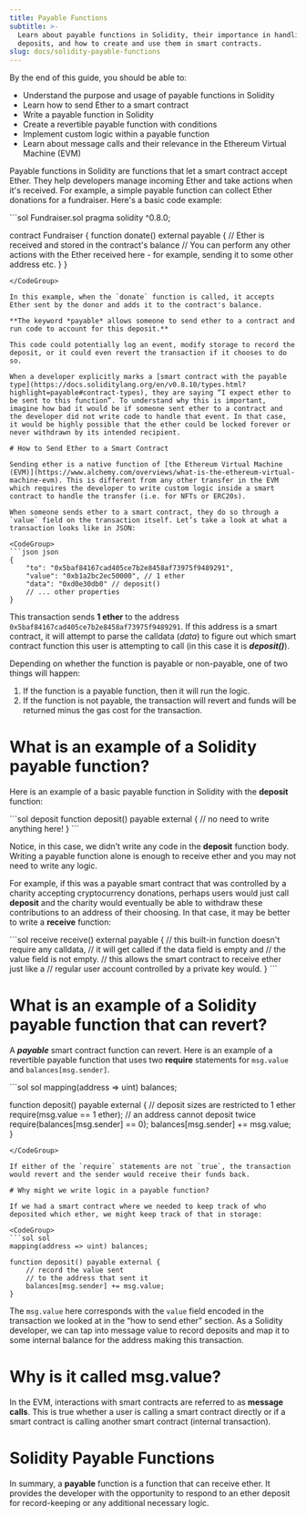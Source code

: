```yaml
---
title: Payable Functions
subtitle: >-
  Learn about payable functions in Solidity, their importance in handling Ether
  deposits, and how to create and use them in smart contracts.
slug: docs/solidity-payable-functions
---
```



By the end of this guide, you should be able to:

* Understand the purpose and usage of payable functions in Solidity
* Learn how to send Ether to a smart contract
* Write a payable function in Solidity
* Create a revertible payable function with conditions
* Implement custom logic within a payable function
* Learn about message calls and their relevance in the Ethereum Virtual Machine (EVM)


Payable functions in Solidity are functions that let a smart contract accept Ether. They help developers manage incoming Ether and take actions when it's received. For example, a simple payable function can collect Ether donations for a fundraiser. Here's a basic code example:

<CodeGroup>
  ```sol Fundraiser.sol
  pragma solidity ^0.8.0;

  contract Fundraiser {
      function donate() external payable {
          // Ether is received and stored in the contract's balance
          // You can perform any other actions with the Ether received here - for example, sending it to some other address etc.
      }
  }
  ```
</CodeGroup>

In this example, when the `donate` function is called, it accepts Ether sent by the donor and adds it to the contract's balance.

**The keyword *payable* allows someone to send ether to a contract and run code to account for this deposit.**

This code could potentially log an event, modify storage to record the deposit, or it could even revert the transaction if it chooses to do so.

When a developer explicitly marks a [smart contract with the payable type](https://docs.soliditylang.org/en/v0.8.10/types.html?highlight=payable#contract-types), they are saying “I expect ether to be sent to this function”. To understand why this is important, imagine how bad it would be if someone sent ether to a contract and the developer did not write code to handle that event. In that case, it would be highly possible that the ether could be locked forever or never withdrawn by its intended recipient.

# How to Send Ether to a Smart Contract

Sending ether is a native function of [the Ethereum Virtual Machine (EVM)](https://www.alchemy.com/overviews/what-is-the-ethereum-virtual-machine-evm). This is different from any other transfer in the EVM which requires the developer to write custom logic inside a smart contract to handle the transfer (i.e. for NFTs or ERC20s).

When someone sends ether to a smart contract, they do so through a `value` field on the transaction itself. Let’s take a look at what a transaction looks like in JSON:

<CodeGroup>
  ```json json
  {
      "to": "0x5baf84167cad405ce7b2e8458af73975f9489291",
      "value": "0xb1a2bc2ec50000", // 1 ether 
      "data": "0xd0e30db0" // deposit() 
      // ... other properties
  }
  ```
</CodeGroup>

This transaction sends **1 ether** to the address `0x5baf84167cad405ce7b2e8458af73975f9489291`. If this address is a smart contract, it will attempt to parse the calldata (*data*) to figure out which smart contract function this user is attempting to call (in this case it is ***deposit()***).

Depending on whether the function is payable or non-payable, one of two things will happen:

1. If the function is a payable function, then it will run the logic.
2. If the function is not payable, the transaction will revert and funds will be returned minus the gas cost for the transaction.

# What is an example of a Solidity payable function?

Here is an example of a basic payable function in Solidity with the **deposit** function:

<CodeGroup>
  ```sol deposit
  function deposit() payable external {
      // no need to write anything here!
  }
  ```
</CodeGroup>

Notice, in this case, we didn’t write any code in the **deposit** function body. Writing a payable function alone is enough to receive ether and you may not need to write any logic.

For example, if this was a payable smart contract that was controlled by a charity accepting cryptocurrency donations, perhaps users would just call **deposit** and the charity would eventually be able to withdraw these contributions to an address of their choosing. In that case, it may be better to write a **receive** function:

<CodeGroup>
  ```sol receive
  receive() external payable {
      // this built-in function doesn't require any calldata,
      // it will get called if the data field is empty and 
      // the value field is not empty.
      // this allows the smart contract to receive ether just like a 
      // regular user account controlled by a private key would.
  }
  ```
</CodeGroup>

# What is an example of a Solidity payable function that can revert?

A ***payable*** smart contract function can revert. Here is an example of a revertible payable function that uses two **require** statements for `msg.value` and `balances[msg.sender]`.

<CodeGroup>
  ```sol sol
  mapping(address => uint) balances;

  function deposit() payable external {
      // deposit sizes are restricted to 1 ether
      require(msg.value == 1 ether);
      // an address cannot deposit twice
      require(balances[msg.sender] == 0);
      balances[msg.sender] += msg.value;
  }
  ```
</CodeGroup>

If either of the `require` statements are not `true`, the transaction would revert and the sender would receive their funds back.

# Why might we write logic in a payable function?

If we had a smart contract where we needed to keep track of who deposited which ether, we might keep track of that in storage:

<CodeGroup>
  ```sol sol
  mapping(address => uint) balances;

  function deposit() payable external {
      // record the value sent 
      // to the address that sent it
      balances[msg.sender] += msg.value;
  }
  ```
</CodeGroup>

The `msg.value` here corresponds with the `value` field encoded in the transaction we looked at in the “how to send ether” section. As a Solidity developer, we can tap into message value to record deposits and map it to some internal balance for the address making this transaction.

# Why is it called msg.value?

In the EVM, interactions with smart contracts are referred to as **message calls**. This is true whether a user is calling a smart contract directly or if a smart contract is calling another smart contract (internal transaction).

# Solidity Payable Functions

In summary, a **payable** function is a function that can receive ether. It provides the developer with the opportunity to respond to an ether deposit for record-keeping or any additional necessary logic.
